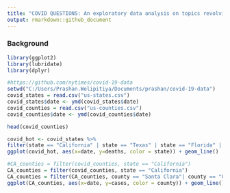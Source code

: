```yaml
---
title: "COVID QUESTIONS: An exploratory data analysis on topics revolving around the current Covid-19 pandemic" 
output: rmarkdown::github_document
---
```

### Background


```r
library(ggplot2)
library(lubridate)
library(dplyr)
```


```r
#https://github.com/nytimes/covid-19-data
setwd("C:/Users/Prashan.Welipitiya/Documents/prashan/covid-19-data")
covid_states = read.csv("us-states.csv")
covid_states$date <- ymd(covid_states$date)
covid_counties = read.csv("us-counties.csv")
covid_counties$date <- ymd(covid_counties$date)

head(covid_counties)
```

```r

covid_hot <- covid_states %>%
filter(state == "California" | state == "Texas" | state == "Florida" | state == "Michigan")
ggplot(covid_hot, aes(x=date, y=deaths, color = state)) + geom_line()

```

```r
#CA_counties = filter(covid_counties, state == "California") 
CA_counties = filter(covid_counties, state == "California")
CA_counties = filter(CA_counties, county == "Santa Clara"| county == "Orange" | county == "San Diego")
ggplot(CA_counties, aes(x=date, y=cases, color = county)) + geom_line()
```

